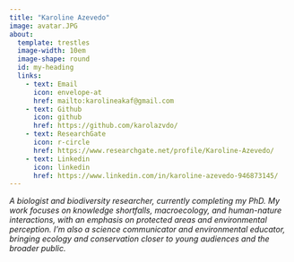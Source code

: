 ```yaml
---
title: "Karoline Azevedo"
image: avatar.JPG
about: 
  template: trestles
  image-width: 10em
  image-shape: round
  id: my-heading
  links: 
    - text: Email
      icon: envelope-at
      href: mailto:karolineakaf@gmail.com
    - text: Github
      icon: github
      href: https://github.com/karolazvdo/
    - text: ResearchGate
      icon: r-circle
      href: https://www.researchgate.net/profile/Karoline-Azevedo/
    - text: Linkedin
      icon: linkedin
      href: https://www.linkedin.com/in/karoline-azevedo-946873145/
---
```


::: {#my-heading}

*A biologist and biodiversity researcher, currently completing my PhD. My work focuses on knowledge shortfalls, macroecology, and human-nature interactions, with an emphasis on protected areas and environmental perception. I'm also a science communicator and environmental educator, bringing ecology and conservation closer to young audiences and the broader public.*

:::
